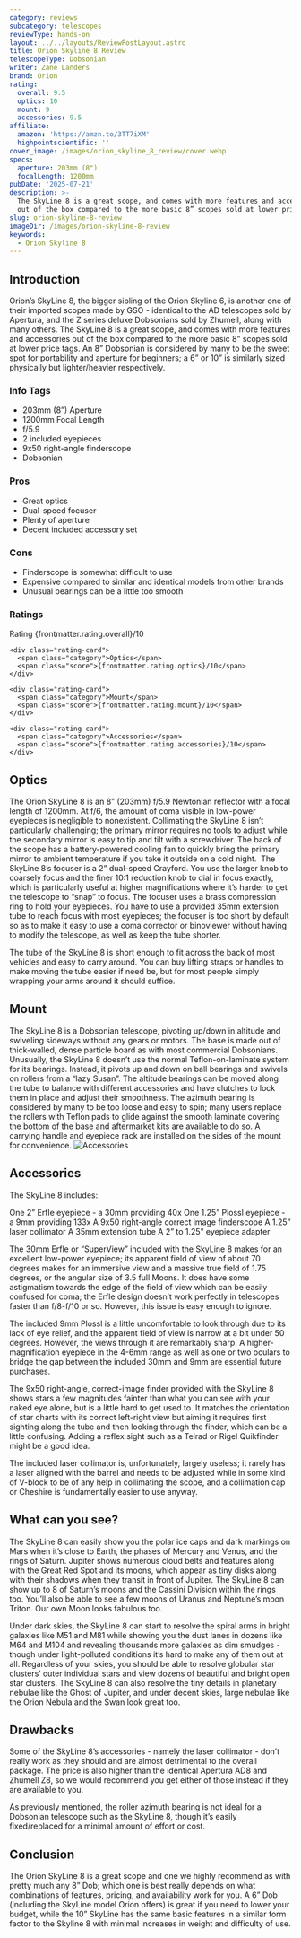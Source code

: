 ```yaml
---
category: reviews
subcategory: telescopes
reviewType: hands-on
layout: ../../layouts/ReviewPostLayout.astro
title: Orion Skyline 8 Review
telescopeType: Dobsonian
writer: Zane Landers
brand: Orion
rating:
  overall: 9.5
  optics: 10
  mount: 9
  accessories: 9.5
affiliate:
  amazon: 'https://amzn.to/3TT7iXM'
  highpointscientific: ''
cover_image: /images/orion_skyline_8_review/cover.webp
specs:
  aperture: 203mm (8")
  focalLength: 1200mm
pubDate: '2025-07-21'
description: >-
  The SkyLine 8 is a great scope, and comes with more features and accessories
  out of the box compared to the more basic 8” scopes sold at lower price tags.
slug: orion-skyline-8-review
imageDir: /images/orion-skyline-8-review
keywords:
  - Orion Skyline 8
---
```


<h2>Introduction</h2>

<p class="highlight">Orion’s SkyLine 8, the bigger sibling of the Orion Skyline 6, is another one of their imported scopes made by GSO - identical to the AD telescopes sold by Apertura, and the Z series deluxe Dobsonians sold by Zhumell, along with many others. The SkyLine 8 is a great scope, and comes with more features and accessories out of the box compared to the more basic 8” scopes sold at lower price tags. An 8” Dobsonian is considered by many to be the sweet spot for portability and aperture for beginners; a 6” or 10” is similarly sized physically but lighter/heavier respectively.</p>
<section class="info-tags">
  <h3>Info Tags</h3>
  <ul>
    <li>203mm (8”) Aperture</li>
    <li>1200mm Focal Length</li>
    <li>f/5.9</li>
    <li>2 included eyepieces</li>
    <li>9x50 right-angle finderscope</li>
    <li>Dobsonian</li>
  </ul>
</section>

<section class="pros-cons">
  <div class="pros-block">
    <h3>Pros</h3>
    <ul>
        <li>Great optics</li>
        <li>Dual-speed focuser</li>
        <li>Plenty of aperture</li>
        <li>Decent included accessory set</li>
    </ul>
  </div>
  <div class="cons-block">
    <h3>Cons</h3>
    <ul>
        <li>Finderscope is somewhat difficult to use</li>
        <li>Expensive compared to similar and identical models from other brands</li>
        <li>Unusual bearings can be a little too smooth</li>
    </ul>
  </div>
</section>

<section class="ratings">
  <h3>Ratings</h3>
  <div class="ratings-grid">
    <div class="rating-card">
      <span class="category">Rating</span>
      <span class="score">{frontmatter.rating.overall}/10</span>
    </div>

    <div class="rating-card">
      <span class="category">Optics</span>
      <span class="score">{frontmatter.rating.optics}/10</span>
    </div>

    <div class="rating-card">
      <span class="category">Mount</span>
      <span class="score">{frontmatter.rating.mount}/10</span>
    </div>

    <div class="rating-card">
      <span class="category">Accessories</span>
      <span class="score">{frontmatter.rating.accessories}/10</span>
    </div>
  </div>
</section>

<Affiliates affiliate={frontmatter.affiliate} />

<h2>Optics</h2>

The Orion SkyLine 8 is an 8” (203mm) f/5.9 Newtonian reflector with a focal length of 1200mm. At f/6, the amount of coma visible in low-power eyepieces is negligible to nonexistent. Collimating the SkyLine 8 isn’t particularly challenging; the primary mirror requires no tools to adjust while the secondary mirror is easy to tip and tilt with a screwdriver. The back of the scope has a battery-powered cooling fan to quickly bring the primary mirror to ambient temperature if you take it outside on a cold night. 
The SkyLine 8’s focuser is a 2” dual-speed Crayford. You use the larger knob to coarsely focus and the finer 10:1 reduction knob to dial in focus exactly, which is particularly useful at higher magnifications where it’s harder to get the telescope to “snap” to focus. The focuser uses a brass compression ring to hold your eyepieces. You have to use a provided 35mm extension tube to reach focus with most eyepieces; the focuser is too short by default so as to make it easy to use a coma corrector or binoviewer without having to modify the telescope, as well as keep the tube shorter.
<p>The tube of the SkyLine 8 is short enough to fit across the back of most vehicles and easy to carry around. You can buy lifting straps or handles to make moving the tube easier if need be, but for most people simply wrapping your arms around it should suffice.</p>
<h2>Mount</h2>

The SkyLine 8 is a Dobsonian telescope, pivoting up/down in altitude and swiveling sideways without any gears or motors. The base is made out of thick-walled, dense particle board as with most commercial Dobsonians. Unusually, the SkyLine 8 doesn’t use the normal Teflon-on-laminate system for its bearings. Instead, it pivots up and down on ball bearings and swivels on rollers from a “lazy Susan”. The altitude bearings can be moved along the tube to balance with different accessories and have clutches to lock them in place and adjust their smoothness. The azimuth bearing is considered by many to be too loose and easy to spin; many users replace the rollers with Teflon pads to glide against the smooth laminate covering the bottom of the base and aftermarket kits are available to do so. A carrying handle and eyepiece rack are installed on the sides of the mount for convenience.
<img class="post-image post-image-md" src="/images/orion_skyline_8_review/accessories.webp" alt="Accessories"></img>
<h2>Accessories</h2>

<p>The SkyLine 8 includes:</p>
<p>One 2” Erfle eyepiece - a 30mm providing 40x
One 1.25” Plossl eyepiece - a 9mm providing 133x
A 9x50 right-angle correct image finderscope
A 1.25” laser collimator
A 35mm extension tube
A 2” to 1.25” eyepiece adapter</p>
<p>The 30mm Erfle or “SuperView” included with the SkyLine 8 makes for an excellent low-power eyepiece; its apparent field of view of about 70 degrees makes for an immersive view and a massive true field of 1.75 degrees, or the angular size of 3.5 full Moons. It does have some astigmatism towards the edge of the field of view which can be easily confused for coma; the Erfle design doesn’t work perfectly in telescopes faster than f/8-f/10 or so. However, this issue is easy enough to ignore.</p>
<p>The included 9mm Plossl is a little uncomfortable to look through due to its lack of eye relief, and the apparent field of view is narrow at a bit under 50 degrees. However, the views through it are remarkably sharp. A higher-magnification eyepiece in the 4-6mm range as well as one or two oculars to bridge the gap between the included 30mm and 9mm are essential future purchases.</p>
<p>The 9x50 right-angle, correct-image finder provided with the SkyLine 8 shows stars a few magnitudes fainter than what you can see with your naked eye alone, but is a little hard to get used to. It matches the orientation of star charts with its correct left-right view but aiming it requires first sighting along the tube and then looking through the finder, which can be a little confusing. Adding a reflex sight such as a Telrad or Rigel Quikfinder might be a good idea.</p>
<p>The included laser collimator is, unfortunately, largely useless; it rarely has a laser aligned with the barrel and needs to be adjusted while in some kind of V-block to be of any help in collimating the scope, and a collimation cap or Cheshire is fundamentally easier to use anyway.</p>
<h2>What can you see?</h2>

<p>The SkyLine 8 can easily show you the polar ice caps and dark markings on Mars when it’s close to Earth, the phases of Mercury and Venus, and the rings of Saturn. Jupiter shows numerous cloud belts and features along with the Great Red Spot and its moons, which appear as tiny disks along with their shadows when they transit in front of Jupiter. The SkyLine 8 can show up to 8 of Saturn’s moons and the Cassini Division within the rings too. You’ll also be able to see a few moons of Uranus and Neptune’s moon Triton. Our own Moon looks fabulous too.</p>
<p>Under dark skies, the SkyLine 8 can start to resolve the spiral arms in bright galaxies like M51 and M81 while showing you the dust lanes in dozens like M64 and M104 and revealing thousands more galaxies as dim smudges - though under light-polluted conditions it’s hard to make any of them out at all. Regardless of your skies, you should be able to resolve globular star clusters’ outer individual stars and view dozens of beautiful and bright open star clusters. The SkyLine 8 can also resolve the tiny details in planetary nebulae like the Ghost of Jupiter, and under decent skies, large nebulae like the Orion Nebula and the Swan look great too.</p>
<h2>Drawbacks</h2>

Some of the SkyLine 8’s accessories - namely the laser collimator - don’t really work as they should and are almost detrimental to the overall package. The price is also higher than the identical Apertura AD8 and Zhumell Z8, so we would recommend you get either of those instead if they are available to you.
<p>As previously mentioned, the roller azimuth bearing is not ideal for a Dobsonian telescope such as the SkyLine 8, though it’s easily fixed/replaced for a minimal amount of effort or cost.</p>
<h2>Conclusion</h2>

<p>The Orion SkyLine 8 is a great scope and one we highly recommend as with pretty much any 8” Dob; which one is best really depends on what combinations of features, pricing, and availability work for you. A 6” Dob (including the SkyLine model Orion offers) is great if you need to lower your budget, while the 10” SkyLine has the same basic features in a similar form factor to the Skyline 8 with minimal increases in weight and difficulty of use.</p>

